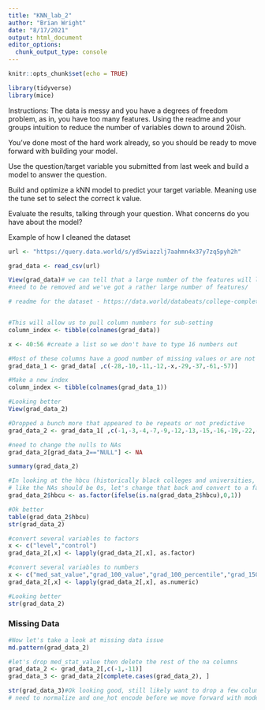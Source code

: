 ```yaml
---
title: "KNN_lab_2"
author: "Brian Wright"
date: "8/17/2021"
output: html_document
editor_options: 
  chunk_output_type: console
---
```


```r
knitr::opts_chunk$set(echo = TRUE)
```

```r
library(tidyverse)
library(mice)
```



Instructions:
The data is messy and you have a degrees of freedom problem, as in, you have too
many features. Using the readme and your groups intuition to reduce the number 
of variables down to around 20ish. 

You've done most of the hard work already, so you should be ready to move forward
with building your model. 

Use the question/target variable you submitted from last week and build a model
to answer the question. 

Build and optimize a kNN model to predict your target variable. Meaning use the tune
set to select the correct k value. 

Evaluate the results, talking through your question. What concerns do you have 
about the model? 

Example of how I cleaned the dataset
```r
url <- "https://query.data.world/s/yd5wiazzlj7aahmn4x37y7zq5pyh2h"

grad_data <- read_csv(url)

View(grad_data)# we can tell that a large number of the features will likely 
#need to be removed and we've got a rather large number of features/ 

# readme for the dataset - https://data.world/databeats/college-completion/workspace/file?filename=README.txt


#This will allow us to pull column numbers for sub-setting  
column_index <- tibble(colnames(grad_data))

x <- 40:56 #create a list so we don't have to type 16 numbers out

#Most of these columns have a good number of missing values or are not useful.  
grad_data_1 <- grad_data[ ,c(-28,-10,-11,-12,-x,-29,-37,-61,-57)]

#Make a new index
column_index <- tibble(colnames(grad_data_1))

#Looking better
View(grad_data_2)

#Dropped a bunch more that appeared to be repeats or not predictive 
grad_data_2 <- grad_data_1[ ,c(-1,-3,-4,-7,-9,-12,-13,-15,-16,-19,-22,-24,-30,-33,-34,-35,-36)]

#need to change the nulls to NAs 
grad_data_2[grad_data_2=="NULL"] <- NA

summary(grad_data_2)

#In looking at the hbcu (historically black colleges and universities, seems
# like the NAs should be 0s, let's change that back and convert to a factor)
grad_data_2$hbcu <- as.factor(ifelse(is.na(grad_data_2$hbcu),0,1))

#Ok better
table(grad_data_2$hbcu)
str(grad_data_2)

#convert several variables to factors 
x <- c("level","control")
grad_data_2[,x] <- lapply(grad_data_2[,x], as.factor)

#convert several variables to numbers 
x <- c("med_sat_value","grad_100_value","grad_100_percentile","grad_150_value","grad_150_percentile","retain_value","cohort_size","ft_fac_value")
grad_data_2[,x] <- lapply(grad_data_2[,x], as.numeric)

#Looking better
str(grad_data_2)
```

### Missing Data 
```r
#Now let's take a look at missing data issue
md.pattern(grad_data_2)

#let's drop med_stat_value then delete the rest of the na columns 
grad_data_2 <- grad_data_2[,c(-1,-11)]
grad_data_3 <- grad_data_2[complete.cases(grad_data_2), ]

str(grad_data_3)#Ok looking good, still likely want to drop a few columns, 
# need to normalize and one_hot encode before we move forward with model building.

```
